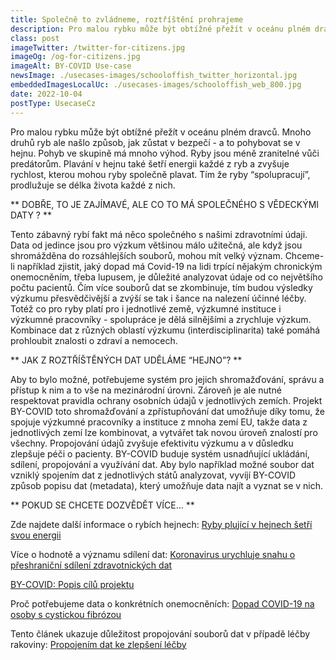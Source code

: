 ```yaml
---
title: Společně to zvládneme, roztříštění prohrajeme
description: Pro malou rybku může být obtížné přežít v oceánu plném dravců. Mnoho druhů ryb ale našlo způsob, jak zůstat v bezpečí - a to pohybovat se v hejnu. 
class: post
imageTwitter: /twitter-for-citizens.jpg
imageOg: /og-for-citizens.jpg
imageAlt: BY-COVID Use-case
newsImage: ./usecases-images/schooloffish_twitter_horizontal.jpg
embeddedImagesLocalUc: ./usecases-images/schooloffish_web_800.jpg
date: 2022-10-04
postType: UsecaseCz
---
```


Pro malou rybku může být obtížné přežít v oceánu plném dravců. Mnoho druhů ryb ale našlo způsob, jak zůstat v bezpečí - a to pohybovat se v hejnu. Pohyb ve skupině má mnoho výhod. Ryby jsou méně zranitelné vůči predátorům. Plavání v hejnu také šetří energii každé z ryb a zvyšuje rychlost, kterou mohou ryby společně plavat. Tím že ryby “spolupracují”, prodlužuje se délka života každé z nich. 

** DOBŘE, TO JE ZAJÍMAVÉ, ALE CO TO MÁ SPOLEČNÉHO S VĚDECKÝMI DATY ? **

Tento zábavný rybí fakt má něco společného s našimi zdravotními údaji. Data od jedince jsou pro výzkum většinou málo užitečná, ale když jsou shromážděna do rozsáhlejších souborů,  mohou mít velký význam. Chceme-li například zjistit, jaký dopad má Covid-19 na lidi trpící nějakým chronickým onemocněním, třeba lupusem, je důležité analyzovat údaje od co největšího počtu pacientů. Čím více souborů dat se zkombinuje, tím budou výsledky výzkumu přesvědčivější a zvýší se tak i šance na nalezení účinné léčby. Totéž co pro ryby platí pro i jednotlivé země, výzkumné instituce i výzkumné pracovníky -  spolupráce je dělá silnějšími a zrychluje výzkum. Kombinace dat z různých oblastí výzkumu (interdisciplinarita) také pomáhá prohloubit znalosti o zdraví a nemocech. 

** JAK Z ROZTŘÍŠTĚNÝCH DAT UDĚLÁME “HEJNO”? **

Aby to bylo možné, potřebujeme systém pro jejich shromažďování, správu a přístup k nim a to vše na mezinárodní úrovni. Zároveň je ale nutné respektovat pravidla ochrany osobních údajů v jednotlivých zemích. Projekt BY-COVID toto shromažďování a zpřístupňování dat umožňuje díky tomu, že spojuje výzkumné pracovníky a instituce z mnoha zemí EU, takže data z jednotlivých zemí lze kombinovat, a vytvářet tak novou úroveň znalostí pro všechny. Propojování údajů zvyšuje efektivitu výzkumu a v důsledku zlepšuje péči o pacienty. BY-COVID buduje systém usnadňující ukládání, sdílení, propojování a využívání dat. Aby bylo například možné soubor dat vzniklý spojením dat z jednotlivých států analyzovat, vyvíjí BY-COVID způsob popisu dat (metadata), který umožňuje data najít a vyznat se v nich. 

** POKUD SE CHCETE DOZVĚDĚT VÍCE… **

Zde najdete další informace o rybích hejnech: [Ryby plující v hejnech šetří svou energii](https://www.ncbi.nlm.nih.gov/pmc/articles/PMC4293471/) 

Více o hodnotě a významu sdílení dat: [Koronavirus urychluje snahu o přeshraniční sdílení zdravotnických dat](https://ec.europa.eu/research-and-innovation/en/horizon-magazine/coronavirus-accelerates-drive-share-health-data-across-borders)

[BY-COVID: Popis cílů projektu](https://by-covid.org/about#objectives)

Proč potřebujeme data o konkrétních onemocněních:  [Dopad COVID-19 na osoby s cystickou fibrózou](https://www.ncbi.nlm.nih.gov/pmc/articles/PMC7159857/)

Tento článek ukazuje důležitost propojování souborů dat v případě léčby rakoviny: [Propojením dat ke zlepšení léčby](https://www.mja.com.au/journal/2014/200/7/linking-data-improve-health-outcomes)




